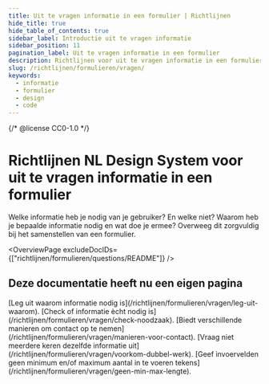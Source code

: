 ```yaml
---
title: Uit te vragen informatie in een formulier | Richtlijnen
hide_title: true
hide_table_of_contents: true
sidebar_label: Introductie uit te vragen informatie
sidebar_position: 11
pagination_label: Uit te vragen informatie in een formulier
description: Richtlijnen voor uit te vragen informatie in een formulier.
slug: /richtlijnen/formulieren/vragen/
keywords:
  - informatie
  - formulier
  - design
  - code
---
```


{/* @license CC0-1.0 */}


# Richtlijnen NL Design System voor uit te vragen informatie in een formulier

Welke informatie heb je nodig van je gebruiker? En welke niet? Waarom heb je bepaalde informatie nodig en wat doe je ermee? Overweeg dit zorgvuldig bij het samenstellen van een formulier.

<OverviewPage excludeDocIDs={["richtlijnen/formulieren/questions/README"]} />

## Deze documentatie heeft nu een eigen pagina

<FragmentRedirect id="leg-uit-waarom-informatie-nodig-is">
  [Leg uit waarom informatie nodig is](/richtlijnen/formulieren/vragen/leg-uit-waarom).
</FragmentRedirect>
<FragmentRedirect id="check-of-informatie-ècht-nodig-is">
  [Check of informatie ècht nodig is](/richtlijnen/formulieren/vragen/check-noodzaak).
</FragmentRedirect>
<FragmentRedirect id="biedt-verschillende-manieren-om-contact-op-te-nemen">
  [Biedt verschillende manieren om contact op te nemen](/richtlijnen/formulieren/vragen/manieren-voor-contact).
</FragmentRedirect>
<FragmentRedirect id="vraag-niet-meerdere-keren-dezelfde-informatie-uit">
  [Vraag niet meerdere keren dezelfde informatie uit](/richtlijnen/formulieren/vragen/voorkom-dubbel-werk).
</FragmentRedirect>
<FragmentRedirect id="geef-invoervelden-geen-minimummaximum-tekstlengte">
  [Geef invoervelden geen minimum en/of maximum aantal in te voeren
  tekens](/richtlijnen/formulieren/vragen/geen-min-max-lengte).
</FragmentRedirect>

<FooterInfo />
